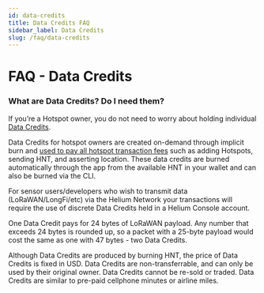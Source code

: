 ```yaml
---
id: data-credits
title: Data Credits FAQ
sidebar_label: Data Credits
slug: /faq/data-credits
---
```


# FAQ - Data Credits

### What are Data Credits? Do I need them?

If you’re a Hotspot owner, you do not need to worry about holding individual 
[Data Credits](/blockchain/helium-token/#data-credits-and-burn-and-mint-economics).

Data Credits for hotspot owners are created on-demand through implicit burn and 
[used to pay all hotspot transaction fees](/blockchain/transaction-fees/#transaction-fees) such as adding
Hotspots, sending HNT, and asserting location. These data credits are burned automatically through
the app from the available HNT in your wallet and can also be burned via the CLI.

For sensor users/developers who wish to transmit data (LoRaWAN/LongFi/etc) via the Helium Network your transactions will require the use of discrete Data Credits held in a Helium Console account.  

One Data Credit pays for 24 bytes of LoRaWAN payload. Any number that exceeds 24 bytes is rounded
up, so a packet with a 25-byte payload would cost the same as one with 47 bytes - two Data Credits.

Although Data Credits are produced by burning HNT, the price of Data Credits is fixed in USD. Data
Credits are non-transferrable, and can only be used by their original owner. Data Credits cannot be
re-sold or traded. Data Credits are similar to pre-paid cellphone minutes or airline miles.
